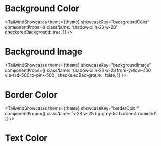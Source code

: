 
# Background Color

<TailwindShowcases
  theme={theme}
  showcaseKey="backgroundColor"
  componentProps={{
    className: 'shadow-xl h-28 w-28',
    checkeredBackground: true,
  }}
/>

# Background Image

<TailwindShowcases
  theme={theme}
  showcaseKey="backgroundImage"
  componentProps={{
    className: 'shadow-xl h-28 w-28 from-yellow-400 via-red-500 to-pink-500',
    checkeredBackground: false,
  }}
/>

# Border Color

<TailwindShowcases
  theme={theme}
  showcaseKey="borderColor"
  componentProps={{ className: 'h-28 w-28 bg-grey-50 border-4 rounded' }}
/>

# Text Color

<TailwindShowcases theme={theme} showcaseKey="textColor" />
